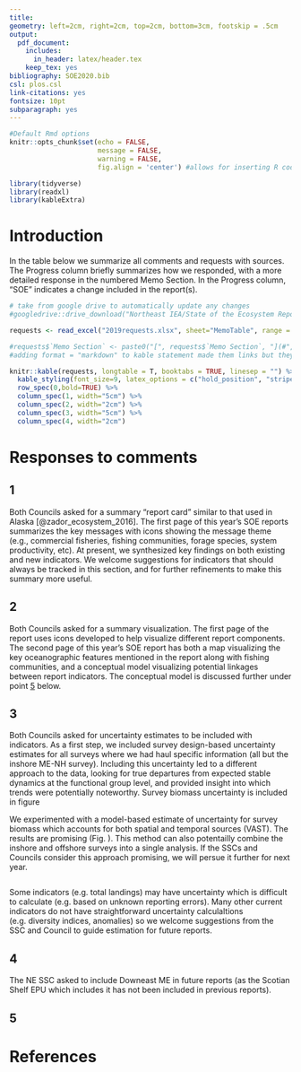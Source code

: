 ```yaml
---
title:
geometry: left=2cm, right=2cm, top=2cm, bottom=3cm, footskip = .5cm
output: 
  pdf_document:
    includes:
      in_header: latex/header.tex
    keep_tex: yes
bibliography: SOE2020.bib
csl: plos.csl
link-citations: yes
fontsize: 10pt
subparagraph: yes
---
```


```r
#Default Rmd options
knitr::opts_chunk$set(echo = FALSE,
                      message = FALSE,
                      warning = FALSE,
                      fig.align = 'center') #allows for inserting R code into captions

library(tidyverse)
library(readxl)
library(kableExtra)

```

# Introduction

In the table below we summarize all comments and requests with sources. The Progress column briefly summarizes how we responded, with a more detailed response in the numbered Memo Section. In the Progress column, "SOE" indicates a change included in the report(s).

```r
# take from google drive to automatically update any changes
#googledrive::drive_download("Northeast IEA/State of the Ecosystem Reports/SOE 2020/Workshop & Meeting Notes/Request checklist", path="2019requests.xlsx", overwrite = TRUE)

requests <- read_excel("2019requests.xlsx", sheet="MemoTable", range = 'A1:D32')

#requests$`Memo Section` <- paste0("[", requests$`Memo Section`, "](#",requests$`Memo Section`,")") #trying to make clickable links in the table to sections, not working
#adding format = "markdown" to kable statement made them links but they still didnt jump to report sections and messed up other formatting

knitr::kable(requests, longtable = T, booktabs = TRUE, linesep = "") %>%
  kable_styling(font_size=9, latex_options = c("hold_position", "striped", "repeat_header")) %>%
  row_spec(0,bold=TRUE) %>%
  column_spec(1, width="5cm") %>%
  column_spec(2, width="2cm") %>%
  column_spec(3, width="5cm") %>%
  column_spec(4, width="2cm")
```


# Responses to comments

## 1 

Both Councils asked for a summary "report card" similar to that used in Alaska [@zador_ecosystem_2016]. The first page of this year's SOE reports summarizes the key messages with icons showing the message theme (e.g., commercial fisheries, fishing communities, forage species, system productivity, etc). At present, we synthesized key findings on both existing and new indicators. We welcome suggestions for indicators that should always be tracked in this section, and for further refinements to make this summary more useful.

## 2 

Both Councils asked for a summary visualization. The first page of the report uses icons developed to help visualize different report components. The second page of this year's SOE report has both a map visualizing the key oceanographic features mentioned in the report along with fishing communities, and a conceptual model visualizing potential linkages between report indicators. The conceptual model is discussed further under point [5](#5) below.

## 3

Both Councils asked for uncertainty estimates to be included with indicators. As a first step, we included survey design-based uncertainty estimates for all surveys where we had haul specific information (all but the inshore ME-NH survey). Including this uncertainty led to a different approach to the data, looking for true departures from expected stable dynamics at the functional group level, and provided insight into which trends were potentially noteworthy. Survey biomass uncertainty is included in figure 

We experimented with a model-based estimate of uncertainty for survey biomass which accounts for both spatial and temporal sources (VAST). The results are promising (Fig. \ref{fig:VASTtest}). This method can also potentailly combine the inshore and offshore surveys into a single analysis. If the SSCs and Councils consider this approach promising, we will persue it further for next year. 

```r


```

Some indicators (e.g. total landings) may have uncertainty which is difficult to calculate (e.g. based on unknown reporting errors). Many other current indicators do not have straightforward uncertainty calculaltions (e.g. diversity indices, anomalies) so we welcome suggestions from the SSC and Council to guide estimation for future reports.

## 4

The NE SSC asked to include Downeast ME in future reports (as the Scotian Shelf EPU which includes it has not been included in previous reports). 

## 5



# References

